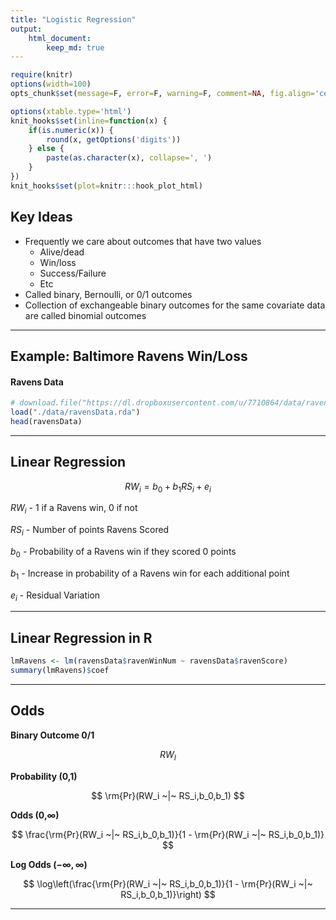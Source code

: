 ```yaml
---
title: "Logistic Regression"
output:
    html_document:
        keep_md: true
---
```


```r
require(knitr)
options(width=100)
opts_chunk$set(message=F, error=F, warning=F, comment=NA, fig.align='center', dpi=100, tidy=F, cache.path='.cache/', fig.path='fig/')

options(xtable.type='html')
knit_hooks$set(inline=function(x) {
    if(is.numeric(x)) {
        round(x, getOptions('digits'))
    } else {
        paste(as.character(x), collapse=', ')
    }
})
knit_hooks$set(plot=knitr:::hook_plot_html)
```

## Key Ideas

- Frequently we care about outcomes that have two values
    - Alive/dead
    - Win/loss
    - Success/Failure
    - Etc
- Called binary, Bernoulli, or 0/1 outcomes
- Collection of exchangeable binary outcomes for the same covariate data are called binomial outcomes

---

## Example: Baltimore Ravens Win/Loss

#### Ravens Data

```r
# download.file("https://dl.dropboxusercontent.com/u/7710864/data/ravensData.rda", destfile="./data/ravensData.rda")
load("./data/ravensData.rda")
head(ravensData)
```

---

## Linear Regression

$$
RW_i = b_0 + b_1 RS_i + e_i
$$

$RW_i$ - 1 if a Ravens win, 0 if not

$RS_i$ - Number of points Ravens Scored

$b_0$ - Probability of a Ravens win if they scored 0 points

$b_1$ - Increase in probability of a Ravens win for each additional point

$e_i$ - Residual Variation

---

## Linear Regression in R

```r
lmRavens <- lm(ravensData$ravenWinNum ~ ravensData$ravenScore)
summary(lmRavens)$coef
```

---

## Odds

**Binary Outcome 0/1**

$$
RW_I
$$

**Probability (0,1)**

$$
\rm{Pr}(RW_i ~|~ RS_i,b_0,b_1)
$$

**Odds (0,$\infty$)**

$$
\frac{\rm{Pr}(RW_i ~|~ RS_i,b_0,b_1)}{1 - \rm{Pr}(RW_i ~|~ RS_i,b_0,b_1)}
$$

**Log Odds ($-\infty,\infty$)**

$$
\log\left(\frac{\rm{Pr}(RW_i ~|~ RS_i,b_0,b_1)}{1 - \rm{Pr}(RW_i ~|~ RS_i,b_0,b_1)}\right)
$$

---